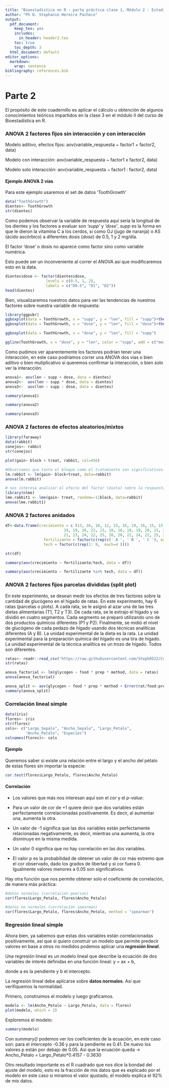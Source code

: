 ```yaml
---
title: "Bioestadística en R - parte práctica clase 1, Módulo 2 : Estadística paramétrica y no paramétrica"
author: "Ph D. Stephanie Hereira Pacheco"
output:
  pdf_document:
    keep_tex: yes
    includes:
      in_header: header2.tex
    toc: true
    toc_depth: 3
  html_document: default
editor_options: 
  markdown: 
    wrap: sentence
bibliography: references.bib
---
```


# Parte 2

El propósito de este cuadernillo es aplicar el cálculo u obtención de algunos conocimientos teóricos impartidos en la clase 3 en el módulo II del curso de Bioestadística en R.


### ANOVA 2 factores fijos sin interacción y con interacción

Modelo aditivo, efectos fijos: aov(variable_respuesta \~ factor1 + factor2, data)

Modelo con interacción: aov(variable_respuesta \~ factor1 x factor2, data)

Modelo solo interacción: aov(variable_respuesta \~ factor1 : factor2, data)



#### Ejemplo ANOVA 2 vías

Para este ejemplo usaremos el set de datos 'ToothGrowth'

```r
data("ToothGrowth")
dientes<- ToothGrowth
str(dientes)
```

Como podemos observar la variable de respuesta aquí sería la longitud de los dientes y los factores a evaluar son *'supp'* y *'dose'*, *supp* es la forma en que le dieron la vitamina C a los cerdos, si como OJ (jugo de naranja) o AS (ácido ascórbico) a diferentes dosis (*dose*) de 0.5, 1 y 2 mg/día.


El factor 'dose' o dosis no aparece como factor sino como variable numérica.

\newpage

Esto puede ser un inconveniente al correr el ANOVA así que modificaremos esto en la data.


```r
dientes$dose <- factor(dientes$dose, 
                  levels = c(0.5, 1, 2),
                  labels = c("D0.5", "D1", "D2"))
head(dientes)

```



Bien, visualizaremos nuestros datos para ver las tendencias de nuestros factores sobre nuestra variable de respuesta:

```r
library(ggpubr)
ggboxplot(data = ToothGrowth, x = "supp", y = "len", fill = "supp")+theme(text = element_text(size = 40))
ggboxplot(data = ToothGrowth, x = "dose", y = "len", fill = "dose")+theme(text = element_text(size = 40))
```




```r
ggboxplot(data = ToothGrowth, x = "dose", y = "len", fill = "supp")
```



```r
ggline(ToothGrowth, x = "dose", y = "len", color = "supp", add = c("mean_se", "jitter"))
```



Como pudimos ver aparentemente los factores podrían tener una interacción, en este caso podríamos correr una ANOVA dos vías o bien aditivo o bien mutiplicativo si queremos confirmar la interacción, o bien solo ver la interacción.

```r
anova1<- aov(len ~ supp + dose, data = dientes)
anova2<-  aov(len ~ supp * dose, data = dientes)
anova3<-  aov(len ~ supp : dose, data = dientes)

```

```r
summary(anova1)
```



```r
summary(anova2)
```


```r
summary(anova3)
```


### ANOVA 2 factores de efectos aleatorios/mixtos

```r
library(faraway)
data(rabbit)
conejos<- rabbit
str(conejos)
```


```r
plot(gain~ block + treat, rabbit, col=456)
```

```r
#Observamos que tanto el bloque como el tratamiento son significativos.
lm.rabbit <- lm(gain~ block+treat, data=rabbit)
anova(lm.rabbit)
```

```r
# nos interesa analizar el efecto del factor (dieta) sobre la respuesta una vez que se haya tenido en cuenta la variabilidad atribuible al bloque (camada).
library(nlme)
lme.rabbit1 <- lme(gain~ treat, random=~1|block, data=rabbit)
anova(lme.rabbit1)
```


### ANOVA 2 factores anidados 

```r
df<-data.frame(crecimiento = c (13, 16, 16, 12, 15, 16, 19, 16, 15, 15, 12, 15,
                          19, 19, 20, 22, 23, 18, 16, 18, 19, 20, 21, 21,
                          21, 23, 24, 22, 25, 20, 20, 22, 24, 22, 25, 26),
                 fertilizante = factor(c(rep(c(' A ', ' B ', ' C '), each=12 ))),
                 tech = factor(c(rep(1: 9,  each=4 ))))
```

```r
str(df)
```



```r
summary(aov(crecimiento ~ fertilizante/tech, data = df))
```

```r
summary(aov(crecimiento ~ fertilizante %in% tech, data = df))
```

### ANOVA 2 factores fijos parcelas divididas (split plot)

En este experimento, se desean medir los efectos de tres factores sobre la cantidad de glucógeno en el hígado de ratas. En este experimento, hay 6 ratas (parcelas o plots). 
A cada rata, se le asignó al azar una de las tres dietas alimentarias (T1, T2 y T3).
De cada rata, se le extrajo el hígado y se dividió en cuatro segmentos. Cada segmento se preparó utilizando uno de dos productos químicos diferentes (P1 y P2). Finalmente, se midió el nivel de glucógeno de cada pedazo de hígado usando dos técnicas analíticas diferentes (A y B). La unidad experimental de la dieta es la rata. La unidad experimental para la preparación química del hígado es una tira de hígado. La unidad experimental de la técnica analítica es un trozo de hígado. Todos son diferentes.



```r
ratas<- readr::read_csv("https://raw.githubusercontent.com/Steph0522/Curso_Bioestadistica_2023/main/Modulo2/data_ratas.csv")
str(ratas)

```


```r
anova_factorial <- lm(glycogen ~ food * prep * method, data = ratas)
anova(anova_factorial)
```

```r
anova_split <- aov(glycogen ~ food * prep * method + Error(rat/food:prep), data = ratas)
summary(anova_split)
```



### Correlación lineal simple
```r
data(iris)
flores<- iris
str(flores)
cols<- c("Largo_Sepalo", "Ancho_Sepalo", "Largo_Petalo", 
         "Ancho_Petalo", "Especies")
colnames(flores)<- cols
```


#### Ejemplo

Queremos saber si existe una relación entre el largo y el ancho del pétalo de estas flores sin importar la especie:

```r
cor.test(flores$Largo_Petalo, flores$Ancho_Petalo)
```

#### Correlación 

-   Los valores que más nos interesan aquí son el *cor* y el *p-value*:

-   Para un valor de cor de +1 quiere decir que dos variables están perfectamente correlacionadas positivamente. Es decir, al aumentar una, aumenta la otra.

-   Un valor de -1 significa que las dos variables están perfectamente relacionadas negativamente, es decir, mientras una aumenta, la otra disminuye en la misma medida.

-   Un valor 0 significa que no hay correlación en las dos variables.

-   El valor p es la probabilidad de obtener un valor de cor más extremo que el cor observado, dado los grados de libertad y si cor fuera 0. Igualmente valores menores a 0.05 son significativos.



Hay otra función que nos permite obtener solo el coeficiente de correlación, de manera más práctica:

```r
#datos normales (correlación pearson)
cor(flores$Largo_Petalo, flores$Ancho_Petalo)    

#datos no normales (correlación spearman)
cor(flores$Largo_Petalo, flores$Ancho_Petalo, method = "spearman")
```



### Regresión lineal simple

Ahora bien, ya sabemos que estas dos variables están correlacionadas positivamente, así que si quiero construir un modelo que permite predecir valores en base a otros no medidos podemos aplicar una ***regresión lineal.***

Una regresión lineal es un modelo lineal que describe la ecuación de dos variables de interés definidas en una función lineal: y = ax + b,

donde a es la pendiente y b el intercepto.

La regresión lineal debe aplicarse sobre **datos normales**. Así que verifiquemos la normalidad.


Primero, construimos el modelo y luego graficamos.

```r
modelo <- lm(Ancho_Petalo ~ Largo_Petalo, data = flores) 
plot(modelo, which = 2)
```


Exploremos el modelo:

```r
summary(modelo)
```


Con *summary()* podemos ver los coeficientes de la ecuación, en este caso son: para el intercepto -0.36 y para la pendiente es 0.41. De nuevo los valores p están por debajo de 0.05. Así que la ecuación queda -\> Ancho_Petalo = Largo_Petalo\*0.4157 - 0.3630

Otro resultado importante es el R cuadrado que nos dice la bondad del ajuste del modelo, esto es la fracción de mis datos que es explicado por el modelo en este caso si miramos el valor ajustado, el modelo explica el 92% de mis datos.

